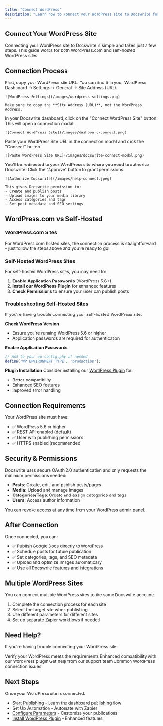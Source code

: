 ```yaml
---
title: "Connect WordPress"
description: "Learn how to connect your WordPress site to Docswrite for seamless publishing"
---
```


## Connect Your WordPress Site

Connecting your WordPress site to Docswrite is simple and takes just a few steps. This guide works for both WordPress.com and self-hosted WordPress sites.

## Connection Process

<Steps>
  <Step title="Copy your WordPress Site URL">
    First, copy your WordPress site URL. You can find it in your WordPress Dashboard → Settings → General → Site Address (URL).

    ![WordPress Settings](/images/wordpress-settings.png)

    Make sure to copy the **Site Address (URL)**, not the WordPress Address.

  </Step>

  <Step title="Click on Connect WordPress Site">
    In your Docswrite dashboard, click on the "Connect WordPress Site" button. This will open a connection modal.

    ![Connect WordPress Site](/images/dashboard-connect.png)

  </Step>

  <Step title="Paste your WordPress Site URL">
    Paste your WordPress Site URL in the connection modal and click the "Connect" button.

    ![Paste WordPress Site URL](/images/docswrite-connect-modal.png)

  </Step>

  <Step title="Authorize Docswrite">
    You'll be redirected to your WordPress site where you need to authorize Docswrite. Click the "Approve" button to grant permissions.

    ![Authorize Docswrite](/images/help-connect.jpeg)

    This gives Docswrite permission to:
    - Create and publish posts
    - Upload images to your media library
    - Access categories and tags
    - Set post metadata and SEO settings

  </Step>
</Steps>

## WordPress.com vs Self-Hosted

### WordPress.com Sites

For WordPress.com hosted sites, the connection process is straightforward - just follow the steps above and you're ready to go!

### Self-Hosted WordPress Sites

For self-hosted WordPress sites, you may need to:

1. **Enable Application Passwords** (WordPress 5.6+)
2. **Install our WordPress Plugin** for enhanced features
3. **Check Permissions** to ensure your user can publish posts

### Troubleshooting Self-Hosted Sites

If you're having trouble connecting your self-hosted WordPress site:

**Check WordPress Version**

- Ensure you're running WordPress 5.6 or higher
- Application passwords are required for authentication

**Enable Application Passwords**

```php
// Add to your wp-config.php if needed
define('WP_ENVIRONMENT_TYPE', 'production');
```

**Plugin Installation**
Consider installing our [WordPress Plugin](/essentials/wordpress-plugin) for:

- Better compatibility
- Enhanced SEO features
- Improved error handling

## Connection Requirements

Your WordPress site must have:

- ✅ WordPress 5.6 or higher
- ✅ REST API enabled (default)
- ✅ User with publishing permissions
- ✅ HTTPS enabled (recommended)

## Security & Permissions

Docswrite uses secure OAuth 2.0 authentication and only requests the minimum permissions needed:

- **Posts**: Create, edit, and publish posts/pages
- **Media**: Upload and manage images
- **Categories/Tags**: Create and assign categories and tags
- **Users**: Access author information

You can revoke access at any time from your WordPress admin panel.

## After Connection

Once connected, you can:

- ✅ Publish Google Docs directly to WordPress
- ✅ Schedule posts for future publication
- ✅ Set categories, tags, and SEO metadata
- ✅ Upload and optimize images automatically
- ✅ Use all Docswrite features and integrations

## Multiple WordPress Sites

You can connect multiple WordPress sites to the same Docswrite account:

1. Complete the connection process for each site
2. Select the target site when publishing
3. Use different parameters for different sites
4. Set up separate Zapier workflows if needed

## Need Help?

If you're having trouble connecting your WordPress site:

<CardGroup cols={2}>
  <Card
    title="Check Requirements"
    icon="checklist"
    href="#connection-requirements"
  >
    Verify your WordPress meets the requirements
  </Card>
  <Card title="Install Plugin" icon="plug" href="/essentials/wordpress-plugin">
    Enhanced compatibility with our WordPress plugin
  </Card>
  <Card title="Contact Support" icon="envelope" href="/support">
    Get help from our support team
  </Card>
  <Card title="View FAQs" icon="question" href="/essentials/faqs">
    Common WordPress connection issues
  </Card>
</CardGroup>

## Next Steps

Once your WordPress site is connected:

- [Start Publishing](/guides/dashboard-flow) - Learn the dashboard publishing flow
- [Set Up Automation](/guides/zapier-flow) - Automate with Zapier
- [Configure Parameters](/essentials/parameters) - Customize your publications
- [Install WordPress Plugin](/essentials/wordpress-plugin) - Enhanced features
